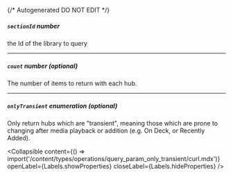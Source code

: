 {/* Autogenerated DO NOT EDIT  */}

##### `sectionId` _number_
the Id of the library to query

---
##### `count` _number (optional)_
The number of items to return with each hub.

---
##### `onlyTransient` _enumeration (optional)_
Only return hubs which are "transient", meaning those which are prone to changing after media playback or addition (e.g. On Deck, or Recently Added).

<Collapsible content={() => import('/content/types/operations/query_param_only_transient/curl.mdx')} openLabel={Labels.showProperties} closeLabel={Labels.hideProperties} />




